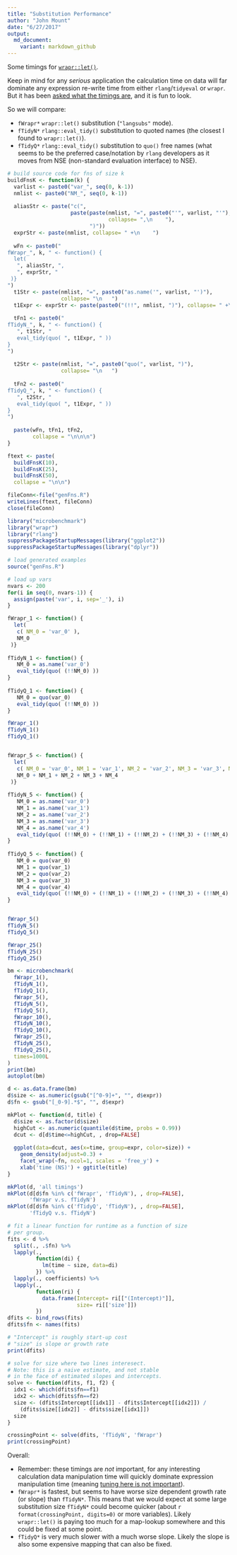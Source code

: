 ```yaml
---
title: "Substitution Performance"
author: "John Mount"
date: "6/27/2017"
output:
  md_document:
    variant: markdown_github
---
```


Some timings for [`wrapr::let()`](https://github.com/WinVector/wrapr).

Keep in mind for any *serious* application the calculation time on data will far dominate any expression re-write time from either `rlang`/`tidyeval` or `wrapr`.  But it has been [asked what the timings are](http://www.win-vector.com/blog/2017/06/please-consider-using-wraprlet-for-replacement-tasks/#comment-66574), and it is fun to look.

So we will compare:

 * `fWrapr*` `wrapr::let()` substitution (`"langsubs"` mode).
 * `fTidyN*` `rlang::eval_tidy()` substitution to quoted names (the closest I found to `wrapr::let()`).
 * `fTidyQ*` `rlang::eval_tidy()` substitution to `quo()` free names (what seems to be the preferred case/notation by `rlang` developers as it moves from NSE (non-standard evaluation interface) to NSE).
 
```r
# build source code for fns of size k
buildFnsK <- function(k) {
  varlist <- paste0("var_", seq(0, k-1))
  nmlist <- paste0("NM_", seq(0, k-1))
  
  aliasStr <- paste("c(",
                    paste(paste(nmlist, "=", paste0("'", varlist, "'"),
                                collapse= ",\n    "),
                          ")"))
  exprStr <- paste(nmlist, collapse= " +\n    ")
  
  wFn <- paste0("
fWrapr_", k, " <- function() {
  let(
   ", aliasStr, ",
   ", exprStr, "
 )}
")
  t1Str <- paste(nmlist, "=", paste0("as.name('", varlist, "')"),
                 collapse= "\n   ")
  t1Expr <- exprStr <- paste(paste0("(!!", nmlist, ")"), collapse= " +\n    ")
  
  tFn1 <- paste0("
fTidyN_", k, " <- function() {
   ", t1Str, "
   eval_tidy(quo( ", t1Expr, " ))
}
")
  
  t2Str <- paste(nmlist, "=", paste0("quo(", varlist, ")"),
                 collapse= "\n   ")
  
  tFn2 <- paste0("
fTidyQ_", k, " <- function() {
   ", t2Str, "
   eval_tidy(quo( ", t1Expr, " ))
}
")
  
  paste(wFn, tFn1, tFn2,
        collapse = "\n\n\n")
}

ftext <- paste(
  buildFnsK(10),
  buildFnsK(25),
  buildFnsK(50),
  collapse = "\n\n")

fileConn<-file("genFns.R")
writeLines(ftext, fileConn)
close(fileConn)

```

```r
library("microbenchmark")
library("wrapr")
library("rlang")
suppressPackageStartupMessages(library("ggplot2"))
suppressPackageStartupMessages(library("dplyr"))

# load generated examples
source("genFns.R")

# load up vars
nvars <- 200
for(i in seq(0, nvars-1)) {
  assign(paste('var', i, sep='_'), i)
}

fWrapr_1 <- function() {
  let(
   c( NM_0 = 'var_0' ),
   NM_0
 )}
 
fTidyN_1 <- function() {
   NM_0 = as.name('var_0')
   eval_tidy(quo( (!!NM_0) ))
}
 
fTidyQ_1 <- function() {
   NM_0 = quo(var_0)
   eval_tidy(quo( (!!NM_0) ))
}

fWrapr_1()
fTidyN_1()
fTidyQ_1()


fWrapr_5 <- function() {
  let(
   c( NM_0 = 'var_0', NM_1 = 'var_1', NM_2 = 'var_2', NM_3 = 'var_3', NM_4 = 'var_4' ),
   NM_0 + NM_1 + NM_2 + NM_3 + NM_4
 )}
 
fTidyN_5 <- function() {
   NM_0 = as.name('var_0')
   NM_1 = as.name('var_1')
   NM_2 = as.name('var_2')
   NM_3 = as.name('var_3')
   NM_4 = as.name('var_4')
   eval_tidy(quo( (!!NM_0) + (!!NM_1) + (!!NM_2) + (!!NM_3) + (!!NM_4) ))
}
 
fTidyQ_5 <- function() {
   NM_0 = quo(var_0)
   NM_1 = quo(var_1)
   NM_2 = quo(var_2)
   NM_3 = quo(var_3)
   NM_4 = quo(var_4)
   eval_tidy(quo( (!!NM_0) + (!!NM_1) + (!!NM_2) + (!!NM_3) + (!!NM_4) ))
}


fWrapr_5()
fTidyN_5()
fTidyQ_5()

fWrapr_25()
fTidyN_25()
fTidyQ_25()
```

```r

bm <- microbenchmark(
  fWrapr_1(),
  fTidyN_1(),
  fTidyQ_1(),
  fWrapr_5(),
  fTidyN_5(),
  fTidyQ_5(),
  fWrapr_10(),
  fTidyN_10(),
  fTidyQ_10(),
  fWrapr_25(),
  fTidyN_25(),
  fTidyQ_25(), 
  times=1000L
)
print(bm)
autoplot(bm)
```

```r
d <- as.data.frame(bm)
d$size <- as.numeric(gsub("[^0-9]+", "", d$expr))
d$fn <- gsub("[_0-9].*$", "", d$expr)

mkPlot <- function(d, title) {
  d$size <- as.factor(d$size)
  highCut <- as.numeric(quantile(d$time, probs = 0.99))
  dcut <- d[d$time<=highCut, , drop=FALSE]
  
  ggplot(data=dcut, aes(x=time, group=expr, color=size)) +
    geom_density(adjust=0.3) +
    facet_wrap(~fn, ncol=1, scales = 'free_y') +
    xlab('time (NS)') + ggtitle(title)
}

mkPlot(d, 'all timings')
mkPlot(d[d$fn %in% c('fWrapr', 'fTidyN'), , drop=FALSE], 
       'fWrapr v.s. fTidyN')
mkPlot(d[d$fn %in% c('fTidyQ', 'fTidyN'), , drop=FALSE], 
       'fTidyQ v.s. fTidyN')
```

```r
# fit a linear function for runtime as a function of size
# per group.
fits <- d %>%
  split(., .$fn) %>%
  lapply(., 
         function(di) { 
           lm(time ~ size, data=di) 
         }) %>%
  lapply(., coefficients) %>%
  lapply(., 
         function(ri) {
           data.frame(Intercept= ri[["(Intercept)"]],
                      size= ri[['size']])
         }) 
dfits <- bind_rows(fits)
dfits$fn <- names(fits)

# "Intercept" is roughly start-up cost 
# "size" is slope or growth rate
print(dfits)

# solve for size where two lines interesect.
# Note: this is a naive estimate, and not stable
# in the face of estimated slopes and intercepts.
solve <- function(dfits, f1, f2) {
  idx1 <- which(dfits$fn==f1)
  idx2 <- which(dfits$fn==f2)
  size <- (dfits$Intercept[[idx1]] - dfits$Intercept[[idx2]]) /
    (dfits$size[[idx2]] - dfits$size[[idx1]])
  size
}

crossingPoint <- solve(dfits, 'fTidyN', 'fWrapr')
print(crossingPoint)
```



Overall:

 * Remember: these timings are *not* important, for any interesting calculation data manipulation time will quickly dominate expression manipulation time (meaning [tuning here is not important](https://en.wikipedia.org/wiki/Amdahl%27s_law)).
 * `fWrapr*` is fastest, but seems to have worse size dependent growth rate (or slope) than `fTidyN*`.  This means that we would expect at some large substitution size `fTidyN*` could become quicker (about `r format(crossingPoint, digits=0)` or more variables).  Likely `wrapr::let()` is paying too much for a map-lookup somewhere and this could be fixed at some point.
 * `fTidyQ*` is very much slower with a much worse slope.  Likely the slope is also some expensive mapping that can also be fixed.
 